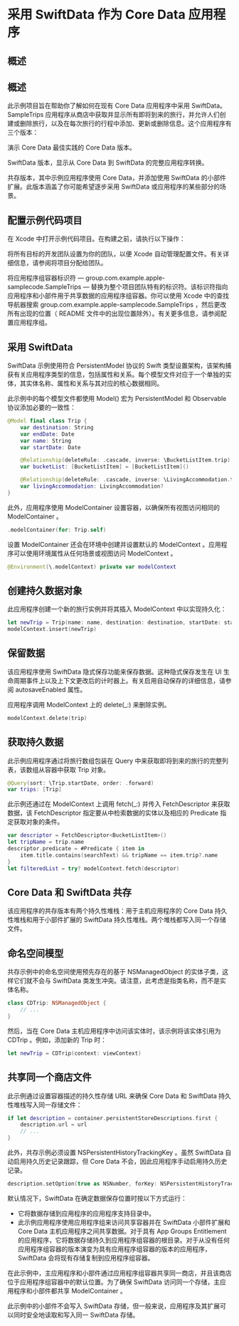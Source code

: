 # 采用 SwiftData 作为 Core Data 应用程序

<ToBePolishedAfterTranslation />

<OriginalSource
  title="Adopting SwiftData for a Core Data app"
  url="https://developer.apple.com/documentation/coredata/adopting_swiftdata_for_a_core_data_app"
  summary="使用 Swift 本机持久性框架直观地将数据保留在应用程序中"
/>

## 概述

## 概述

此示例项目旨在帮助你了解如何在现有 Core Data 应用程序中采用 SwiftData。SampleTrips 应用程序从商店中获取并显示所有即将到来的旅行，并允许人们创建或删除旅行，以及在每次旅行的行程中添加、更新或删除信息。这个应用程序有三个版本：

演示 Core Data 最佳实践的 Core Data 版本。

SwiftData 版本，显示从 Core Data 到 SwiftData 的完整应用程序转换。

共存版本，其中示例应用程序使用 Core Data，并添加使用 SwiftData 的小部件扩展。此版本涵盖了你可能希望逐步采用 SwiftData 或应用程序的某些部分的场景。

## 配置示例代码项目

在 Xcode 中打开示例代码项目。在构建之前，请执行以下操作：

将所有目标的开发团队设置为你的团队，以便 Xcode 自动管理配置文件。有关详细信息，请参阅将项目分配给团队。

将应用程序组容器标识符 — group.com.example.apple-samplecode.SampleTrips — 替换为整个项目团队特有的标识符。该标识符指向应用程序和小部件用于共享数据的应用程序组容器。你可以使用 Xcode 中的查找导航器搜索 group.com.example.apple-samplecode.SampleTrips ，然后更改所有出现的位置（ README 文件中的出现位置除外）。有关更多信息，请参阅配置应用程序组。

## 采用 SwiftData

SwiftData 示例使用符合 PersistentModel 协议的 Swift 类型设置架构，该架构捕获有关应用程序类型的信息，包括属性和关系。每个模型文件对应于一个单独的实体，其实体名称、属性和关系与其对应的核心数据相同。

此示例中的每个模型文件都使用 Model() 宏为 PersistentModel 和 Observable 协议添加必要的一致性：

```swift
@Model final class Trip {
    var destination: String
    var endDate: Date
    var name: String
    var startDate: Date

    @Relationship(deleteRule: .cascade, inverse: \BucketListItem.trip)
    var bucketList: [BucketListItem] = [BucketListItem]()

    @Relationship(deleteRule: .cascade, inverse: \LivingAccommodation.trip)
    var livingAccommodation: LivingAccommodation?
}
```

此外，应用程序使用 ModelContainer 设置容器，以确保所有视图访问相同的 ModelContainer 。

```swift
.modelContainer(for: Trip.self)
```

设置 ModelContainer 还会在环境中创建并设置默认的 ModelContext 。应用程序可以使用环境属性从任何场景或视图访问 ModelContext 。

```swift
@Environment(\.modelContext) private var modelContext
```

## 创建持久数据对象

此应用程序创建一个新的旅行实例并将其插入 ModelContext 中以实现持久化：

```swift
let newTrip = Trip(name: name, destination: destination, startDate: startDate, endDate: endDate)
modelContext.insert(newTrip)
```

## 保留数据

该应用程序使用 SwiftData 隐式保存功能来保存数据。这种隐式保存发生在 UI 生命周期事件上以及上下文更改后的计时器上。有关启用自动保存的详细信息，请参阅 autosaveEnabled 属性。

应用程序调用 ModelContext 上的 delete(\_:) 来删除实例。

```swift
modelContext.delete(trip)
```

## 获取持久数据

此示例应用程序通过将旅行数组包装在 Query 中来获取即将到来的旅行的完整列表，该数组从容器中获取 Trip 对象。

```swift
@Query(sort: \Trip.startDate, order: .forward)
var trips: [Trip]
```

此示例还通过在 ModelContext 上调用 fetch(\_:) 并传入 FetchDescriptor 来获取数据，该 FetchDescriptor 指定要从中检索数据的实体以及相应的 Predicate 指定获取对象的条件。

```swift
var descriptor = FetchDescriptor<BucketListItem>()
let tripName = trip.name
descriptor.predicate = #Predicate { item in
    item.title.contains(searchText) && tripName == item.trip?.name
}
let filteredList = try? modelContext.fetch(descriptor)
```

## Core Data 和 SwiftData 共存

该应用程序的共存版本有两个持久性堆栈：用于主机应用程序的 Core Data 持久性堆栈和用于小部件扩展的 SwiftData 持久性堆栈。两个堆栈都写入同一个存储文件。

## 命名空间模型

共存示例中的命名空间使用预先存在的基于 NSManagedObject 的实体子类，这样它们就不会与 SwiftData 类发生冲突。请注意，此考虑是指类名称，而不是实体名称。

```swift
class CDTrip: NSManagedObject {
    // ...
}
```

然后，当在 Core Data 主机应用程序中访问该实体时，该示例将该实体引用为 CDTrip 。例如，添加新的 Trip 时：

```swift
let newTrip = CDTrip(context: viewContext)
```

## 共享同一个商店文件

此示例通过设置容器描述的持久性存储 URL 来确保 Core Data 和 SwiftData 持久性堆栈写入同一存储文件：

```swift
if let description = container.persistentStoreDescriptions.first {
    description.url = url
    // ...
}
```

此外，共存示例必须设置 NSPersistentHistoryTrackingKey 。虽然 SwiftData 自动启用持久历史记录跟踪，但 Core Data 不会，因此应用程序手动启用持久历史记录。

```swift
description.setOption(true as NSNumber, forKey: NSPersistentHistoryTrackingKey)
```

默认情况下，SwiftData 在确定数据保存位置时按以下方式运行：

- 它将数据存储到应用程序的应用程序支持目录中。
- 此示例应用程序使用应用程序组来访问共享容器并在 SwiftData 小部件扩展和 Core Data 主机应用程序之间共享数据。对于具有 App Groups Entitlement 的应用程序，它将数据存储持久到应用程序组容器的根目录。对于从没有任何应用程序组容器的版本演变为具有应用程序组容器的版本的应用程序，SwiftData 会将现有存储复制到应用程序组容器。

在此示例中，主应用程序和小部件通过应用程序组容器共享同一商店，并且该商店位于应用程序组容器中的默认位置。为了确保 SwiftData 访问同一个存储，主应用程序和小部件都共享 ModelContainer 。

此示例中的小部件不会写入 SwiftData 存储，但一般来说，应用程序及其扩展可以同时安全地读取和写入同一 SwiftData 存储。
